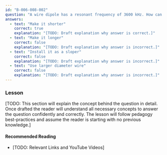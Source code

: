 ```yaml
---
id: "B-006-008-002"
question: "A wire dipole has a resonant frequency of 3600 kHz. How can you change its resonant frequency to 3900 kHz?"
answers:
  - text: "Make it shorter"
    correct: true
    explanation: "[TODO: Draft explanation why answer is correct.]"
  - text: "Make it longer"
    correct: false
    explanation: "[TODO: Draft explanation why answer is incorrect.]"
  - text: "Install it as a sloper"
    correct: false
    explanation: "[TODO: Draft explanation why answer is incorrect.]"
  - text: "Use larger diameter wire"
    correct: false
    explanation: "[TODO: Draft explanation why answer is incorrect.]"
---
```


### Lesson

[TODO: This section will explain the concept behind the question in detail. Once drafted the reader will understand all necessary concepts to answer the question confidently and correctly. The lesson will follow pedagogy best-practices and assume the reader is starting with no previous knowledge.]

#### Recommended Reading

- [TODO: Relevant Links and YouTube Videos]
